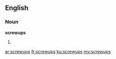 ==English==

===Noun===
'''screwups'''

# {{plural of|[[screwup]]}}

[[ar:screwups]]
[[fr:screwups]]
[[ku:screwups]]
[[my:screwups]]